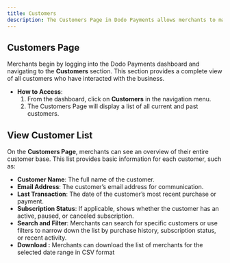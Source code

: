 ```yaml
---
title: Customers
description: The Customers Page in Dodo Payments allows merchants to manage their customer relationships by providing a detailed view of all customers who have made a purchase.
---
```


## **Customers Page**

Merchants begin by logging into the Dodo Payments dashboard and navigating to the **Customers** section. This section provides a complete view of all customers who have interacted with the business.

- **How to Access**:
    1. From the dashboard, click on **Customers** in the navigation menu.
    2. The Customers Page will display a list of all current and past customers.

## **View Customer List**

On the **Customers Page**, merchants can see an overview of their entire customer base. This list provides basic information for each customer, such as:

- **Customer Name**: The full name of the customer.
- **Email Address**: The customer’s email address for communication.
- **Last Transaction**: The date of the customer’s most recent purchase or payment.
- **Subscription Status**: If applicable, shows whether the customer has an active, paused, or canceled subscription.
- **Search and Filter**: Merchants can search for specific customers or use filters to narrow down the list by purchase history, subscription status, or recent activity.
- **Download :** Merchants can download the list of merchants for the selected date range in CSV format